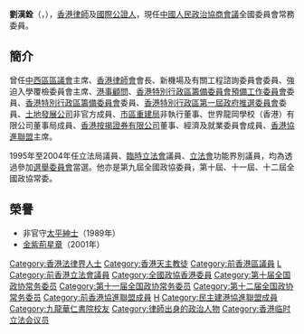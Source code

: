 {{Infobox_officeholder
| name = 劉漢銓<br>Ambrose Lau Hon-chuen
| image = 
|office      =[[File:Legco.svg|20px]] [[香港立法會|香港立法會]][[香港立法會議員列表|議員]]
|term_start  = 1998年7月1日
|term_end    = 2004年9月30日
|constituency = [[選舉委員會功能界別|選舉委員會]]
| office2 = [[臨時立法會|臨時立法會議員]]
| term_start2 = 1996年12月21日
| term_end2= 1998年6月30日
| office3 = [[立法局|英屬香港立法局議員]]
| term_start3 = 1995年10月11日
| term_end3= 1997年6月30日
| constituency3 = [[選舉委員會功能界別|選舉委員會]]
| birth_date = {{birth date and age|1947|7|16}}
| birth_place = {{HKG-1910}}
| death_date = 
| death_place = 
| party = {{HKPA/short}}（1994 - 2005）<br>{{DAB/short}}（2005 - ）
| religion = 天主教
| spouse = 劉穎雯
| educate = 
* 英國倫敦大學法學士
}}

'''劉漢銓'''{{GBSHK}}{{JP}}（{{lang-en|'''Ambrose Lau Hon-chuen'''}}，{{bd|1947年|7月16日}}），[[香港|香港]][[律師|律師]]及[[國際公證人|國際公證人]]，現任[[中國人民政治協商會議|中國人民政治協商會議]]全國委員會常務委員。

==簡介==
曾任[[中西區區議會|中西區區議會]]主席、[[香港律師會|香港律師會]]會長、新機場及有關工程諮詢委員會委員、強迫入學覆檢委員會主席、[[港事顧問|港事顧問]]、[[香港特別行政區籌備委員會預備工作委員會|香港特別行政區籌備委員會預備工作委員會]]委員、[[香港特別行政區籌備委員會|香港特別行政區籌備委員會]]委員、[[香港特別行政區第一屆政府推選委員會|香港特別行政區第一屆政府推選委員會]]委員、[[土地發展公司|土地發展公司]]非官方成員、[[市區重建局|市區重建局]]非執行董事、世界龍岡學校（香港）有限公司董事局成員、[[香港按揭證券有限公司|香港按揭證券有限公司]]董事、經濟及就業委員會成員、[[香港協進聯盟|香港協進聯盟]]主席。

1995年至2004年任立法局議員、[[臨時立法會|臨時立法會]]議員、[[香港立法會|立法會]]功能界別議員，均為透過參加[[選舉委員會_(香港)|選舉委員會]]當選。他亦是第九屆全國政協委員，第十屆、十一屆、十二屆全國政協常委。

==榮譽==
*非官守[[太平紳士|太平紳士]]（1989年）
*[[金紫荊星章|金紫荊星章]]（2001年）

{{香港立法局議員 (1995-1997)}}
{{香港臨時立法會議員}}
{{香港特別行政區第一屆立法會議員}}
{{香港特別行政區第二屆立法會議員}}

[[Category:香港法律界人士|Category:香港法律界人士]]
[[Category:香港天主教徒|Category:香港天主教徒]]
[[Category:前香港區議員|Category:前香港區議員]]
[[Category:前香港立法局議員|L]]
[[Category:前香港立法會議員|Category:前香港立法會議員]]
[[Category:全國政協香港委員|Category:全國政協香港委員]]
[[Category:第十届全国政协常务委员|Category:第十届全国政协常务委员]]
[[Category:第十一届全国政协常务委员|Category:第十一届全国政协常务委员]]
[[Category:第十二届全国政协常务委员|Category:第十二届全国政协常务委员]]
[[Category:前香港協進聯盟成員|Category:前香港協進聯盟成員]]
[[Category:劉姓|H]]
[[Category:民主建港協進聯盟成員|Category:民主建港協進聯盟成員]]
[[Category:九龍華仁書院校友|Category:九龍華仁書院校友]]
[[Category:律師出身的政治人物|Category:律師出身的政治人物]]
[[Category:香港临时立法会议员|Category:香港临时立法会议员]]